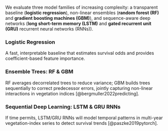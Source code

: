 We evaluate three model families of increasing complexity: a transparent baseline (**logistic regression**), non-linear ensembles (**random forest (RF)** and **gradient boosting machines (GBM)**), and sequence-aware deep networks (**long short-term memory (LSTM)** and **gated recurrent unit (GRU)** recurrent neural networks (RNNs)).

### Logistic Regression  
A fast, interpretable baseline that estimates survival odds and provides coefficient-based feature importance.

### Ensemble Trees: RF & GBM  
RF averages decorrelated trees to reduce variance; GBM builds trees sequentially to correct predecessor errors, jointly capturing non-linear interactions in vegetation indices [@bergmuller2022predicting].

### Sequential Deep Learning: LSTM & GRU RNNs  
If time permits, LSTM/GRU RNNs will model temporal patterns in multi-year vegetation-index series to detect survival trends [@paszke2019pytorch].
